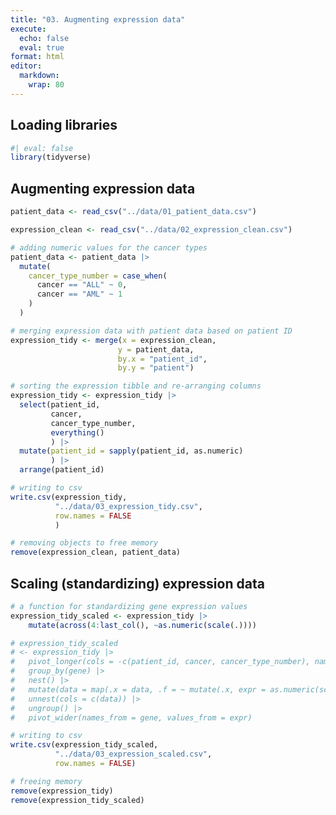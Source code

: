 ```yaml
---
title: "03. Augmenting expression data"
execute: 
  echo: false
  eval: true
format: html
editor: 
  markdown: 
    wrap: 80
---
```


## Loading libraries

```r
#| eval: false
library(tidyverse)
```

## Augmenting expression data

```r
patient_data <- read_csv("../data/01_patient_data.csv")

expression_clean <- read_csv("../data/02_expression_clean.csv")

# adding numeric values for the cancer types 
patient_data <- patient_data |>
  mutate(
    cancer_type_number = case_when(
      cancer == "ALL" ~ 0,
      cancer == "AML" ~ 1
    )
  ) 

# merging expression data with patient data based on patient ID
expression_tidy <- merge(x = expression_clean,
                        y = patient_data,
                        by.x = "patient_id",
                        by.y = "patient")

# sorting the expression tibble and re-arranging columns
expression_tidy <- expression_tidy |>
  select(patient_id,
         cancer,
         cancer_type_number,
         everything()
         ) |>
  mutate(patient_id = sapply(patient_id, as.numeric)
         ) |>
  arrange(patient_id)

# writing to csv
write.csv(expression_tidy,
          "../data/03_expression_tidy.csv",
          row.names = FALSE
          )

# removing objects to free memory
remove(expression_clean, patient_data)
```

## Scaling (standardizing) expression data

```r
# a function for standardizing gene expression values
expression_tidy_scaled <- expression_tidy |> 
    mutate(across(4:last_col(), ~as.numeric(scale(.))))

# expression_tidy_scaled 
# <- expression_tidy |> 
#   pivot_longer(cols = -c(patient_id, cancer, cancer_type_number), names_to = "gene", values_to = "expr") |>
#   group_by(gene) |>
#   nest() |>
#   mutate(data = map(.x = data, .f = ~ mutate(.x, expr = as.numeric(scale(expr))))) |>
#   unnest(cols = c(data)) |>
#   ungroup() |>
#   pivot_wider(names_from = gene, values_from = expr)

# writing to csv
write.csv(expression_tidy_scaled,
          "../data/03_expression_scaled.csv",
          row.names = FALSE)

# freeing memory
remove(expression_tidy)
remove(expression_tidy_scaled)
```
